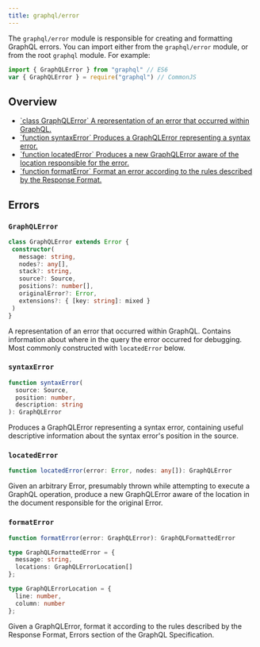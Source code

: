 ```yaml
---
title: graphql/error
---
```


The `graphql/error` module is responsible for creating and formatting
GraphQL errors. You can import either from the `graphql/error` module, or from the root `graphql` module. For example:

```js
import { GraphQLError } from "graphql" // ES6
var { GraphQLError } = require("graphql") // CommonJS
```

## Overview

<ul className="apiIndex">
  <li>
    <a href="#graphqlerror">
      `class GraphQLError` A representation of an error that occurred within GraphQL.
    </a>
  </li>
  <li>
    <a href="#syntaxerror">
      `function syntaxError` Produces a GraphQLError representing a syntax error.
    </a>
  </li>
  <li>
    <a href="#locatedError">
      `function locatedError` Produces a new GraphQLError aware of the location responsible for the error.
    </a>
  </li>
  <li>
    <a href="#formaterror">
      `function formatError` Format an error according to the rules described by the Response Format.
    </a>
  </li>
</ul>

## Errors

### `GraphQLError`

```ts
class GraphQLError extends Error {
 constructor(
   message: string,
   nodes?: any[],
   stack?: string,
   source?: Source,
   positions?: number[],
   originalError?: Error,
   extensions?: { [key: string]: mixed }
 )
}
```

A representation of an error that occurred within GraphQL. Contains
information about where in the query the error occurred for debugging. Most
commonly constructed with `locatedError` below.

### `syntaxError`

```ts
function syntaxError(
  source: Source,
  position: number,
  description: string
): GraphQLError
```

Produces a GraphQLError representing a syntax error, containing useful
descriptive information about the syntax error's position in the source.

### `locatedError`

```ts
function locatedError(error: Error, nodes: any[]): GraphQLError
```

Given an arbitrary Error, presumably thrown while attempting to execute a
GraphQL operation, produce a new GraphQLError aware of the location in the
document responsible for the original Error.

### `formatError`

```ts
function formatError(error: GraphQLError): GraphQLFormattedError

type GraphQLFormattedError = {
  message: string,
  locations: GraphQLErrorLocation[]
};

type GraphQLErrorLocation = {
  line: number,
  column: number
};
```

Given a GraphQLError, format it according to the rules described by the
Response Format, Errors section of the GraphQL Specification.
